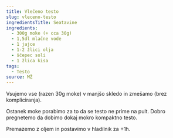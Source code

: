 ```yaml
---
title: Vlečeno testo
slug: vleceno-testo
ingredientsTitle: Seatavine
ingredients:
  - 300g moke (+ cca 30g)
  - 1,5dl mlačne vode
  - 1 jajce
  - 1-2 žlici olja
  - ščepec soli
  - 1 žlica kisa
tags:
  - Testo
source: MŽ
---
```


Vsujemo vse (razen 30g moke) v manjšo skledo in zmešamo (brez kompliciranja).

Ostanek moke porabimo za to da se testo ne prime na pult. Dobro pregnetemo da dobimo dokaj mokro kompaktno testo.

Premazemo z oljem in postavimo v hladilnik za +1h.
